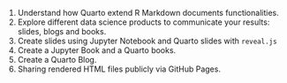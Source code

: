 1. Understand how Quarto extend R Markdown documents functionalities.
2. Explore different data science products to communicate your results: slides, blogs and books.
3. Create slides using Jupyter Notebook and Quarto slides with `reveal.js`
4. Create a Jupyter Book and a Quarto books.
5. Create a Quarto Blog.
6. Sharing rendered HTML files publicly via GitHub Pages.
